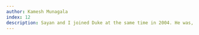 ```yaml
---
author: Kamesh Munagala
index: 12
description: Sayan and I joined Duke at the same time in 2004. He was, by then, already a giant in the field of biostatistics, and in the intervening twenty years, he scaled even greater heights as a researcher and mentor. He was a wonderful human being -- brilliant, witty, philosophical, energetic, kind, and ambitious. He will be sorely missed.  
---
```


